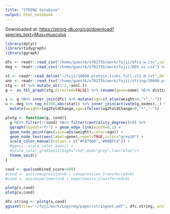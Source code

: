 ```yaml
---
title: "STRING database"
output: html_notebook
---
```


Downloaded at: <https://string-db.org/cgi/download?species_text=Mus+musculus>

```r
library(dplyr)
library(tidygraph)
library(ggraph)
```

```r
dfc <- readr::read_csv("/home/guestA/n70275b/work/fujii/dfcs_w.csv",col_types="_cdc") %>% rename(gene=ext_gene)
deg <- readr::read_csv("/home/guestA/n70275b/work/fujii/DEG_sc.csv") %>% rename(gene=ext_gene)
```

```r
st <- readr::read_delim("~/fuji/10090.protein.links.full.v11.0.txt",delim=" ")
ann <- readr::read_tsv("/home/guestA/n70275b/work/fujii/string/10090.protein.info.v11.0.txt.gz",col_types="cc__") %>% with(setNames(preferred_name,protein_external_id))
stg <- st %>% mutate_at(1:2,~ann[.])
g <- as_tbl_graph(stg,directed=FALSE) %>% rename(gene=name) %E>% distinct
```

```r
s <- g %N>% inner_join(dfc) %>% mutate(sgn=if_else(weight>0,"+","-"))
u <- deg %>% top_n(108,abs(stat)) %>% inner_join(activate(g,nodes),.) %>%
  mutate(weight=log2FoldChange,sgn=ifelse(log2FoldChange>0,"+","-"))
```

```r
plotg <- function(g, cond){
  g %E>% filter(!!cond) %N>% filter(centrality_degree()>0) %>%
  ggraph(layout="fr") + geom_edge_link(width=0.1) + 
  geom_node_point(aes(size=abs(weight),color=sgn)) +
  geom_node_text(aes(label=gene),repel=TRUE,color="grey20") +
  scale_color_manual(values = c("#F8766D","#00BFC4")) +
  #ggsci::scale_color_aaas() +
  #scale_color_gradient2(high="red",mid="grey",low="blue")+
  theme_void()
}

cond <- quo(combined_score>400)
#cond <- quo(coexpression>0 | coexpression_transferred>0)
#cond <- quo(experiments>0 | experiments_transferred>0)

plotg(s,cond)
plotg(u,cond)
```

```r
dfc.string <- plotg(s,cond)
ggsave(file="~/fuji/work/Logireg/paper/stringnet.pdf", dfc.string, units = "in", width = 7, height = 4)
```


